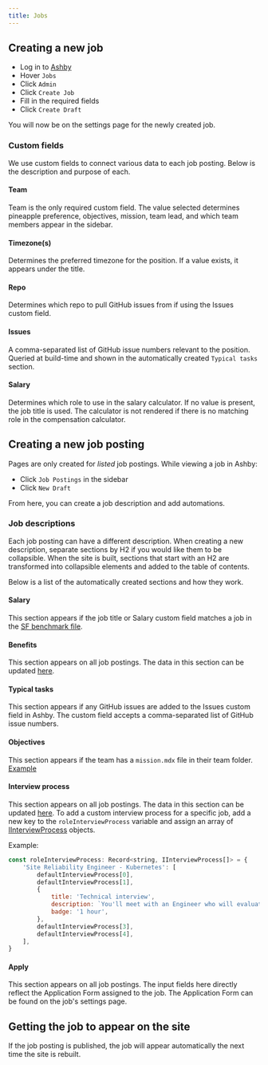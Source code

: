 ```yaml
---
title: Jobs
---
```


## Creating a new job

- Log in to [Ashby](https://www.ashbyhq.com/)
- Hover `Jobs`
- Click `Admin`
- Click `Create Job`
- Fill in the required fields
- Click `Create Draft`

You will now be on the settings page for the newly created job.

### Custom fields
We use custom fields to connect various data to each job posting. Below is the description and purpose of each.

#### Team
Team is the only required custom field. The value selected determines pineapple preference, objectives, mission, team lead, and which team members appear in the sidebar.

#### Timezone(s)
Determines the preferred timezone for the position. If a value exists, it appears under the title.

#### Repo
Determines which repo to pull GitHub issues from if using the Issues custom field.

#### Issues
A comma-separated list of GitHub issue numbers relevant to the position. Queried at build-time and shown in the automatically created `Typical tasks` section.

#### Salary
Determines which role to use in the salary calculator. If no value is present, the job title is used. The calculator is not rendered if there is no matching role in the compensation calculator.

## Creating a new job posting

Pages are only created for *listed* job postings. While viewing a job in Ashby:
- Click `Job Postings` in the sidebar
- Click `New Draft`

From here, you can create a job description and add automations.

### Job descriptions
Each job posting can have a different description. When creating a new description, separate sections by H2 if you would like them to be collapsible. When the site is built, sections that start with an H2 are transformed into collapsible elements and added to the table of contents. 

Below is a list of the automatically created sections and how they work.

#### Salary
This section appears if the job title or Salary custom field matches a job in the [SF benchmark file](https://github.com/PostHog/posthog.com/blob/master/src/components/CompensationCalculator/compensation_data/sf_benchmark.ts).

#### Benefits
This section appears on all job postings. The data in this section can be updated [here](https://github.com/PostHog/posthog.com/blob/master/src/components/Careers/Benefits/index.tsx).

#### Typical tasks
This section appears if any GitHub issues are added to the Issues custom field in Ashby. The custom field accepts a comma-separated list of GitHub issue numbers.

#### Objectives
This section appears if the team has a `mission.mdx` file in their team folder. [Example](https://github.com/PostHog/posthog.com/blob/master/contents/handbook/people/team-structure/app-east/mission.mdx) 

#### Interview process
This section appears on all job postings. The data in this section can be updated [here](https://github.com/PostHog/posthog.com/blob/master/src/components/Job/InterviewProcess.tsx). To add a custom interview process for a specific job, add a new key to the `roleInterviewProcess` variable and assign an array of [IInterviewProcess](https://github.com/PostHog/posthog.com/blob/1fb3d8351f8fcf6e18cd28e4ba22ff3d84fbb8fc/src/components/Job/InterviewProcess.tsx#L3) objects.

Example:

```JavaScript
const roleInterviewProcess: Record<string, IInterviewProcess[]> = {
    'Site Reliability Engineer - Kubernetes': [
        defaultInterviewProcess[0],
        defaultInterviewProcess[1],
        {
            title: 'Technical interview',
            description: `You'll meet with an Engineer who will evaluate skills needed to be successful in your role.`,
            badge: '1 hour',
        },
        defaultInterviewProcess[3],
        defaultInterviewProcess[4],
    ],
}
```

#### Apply
This section appears on all job postings. The input fields here directly reflect the Application Form assigned to the job. The Application Form can be found on the job's settings page.

## Getting the job to appear on the site
If the job posting is published, the job will appear automatically the next time the site is rebuilt.